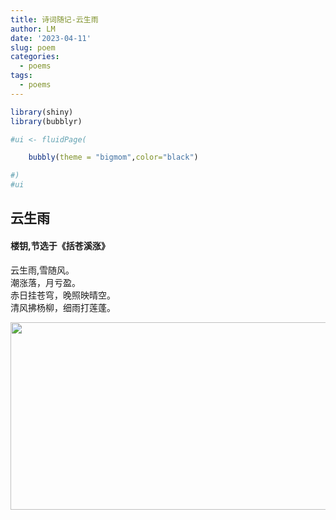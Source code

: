 ```yaml
---
title: 诗词随记-云生雨
author: LM
date: '2023-04-11'
slug: poem
categories:
  - poems
tags:
  - poems
---
```

```r
library(shiny)
library(bubblyr)

#ui <- fluidPage(

    bubbly(theme = "bigmom",color="black")

#)
#ui
```

## 云生雨
#### 楼钥,节选于《括苍溪涨》
云生雨,雪随风。   
潮涨落，月亏盈。    
赤日挂苍穹，晚照映晴空。    
清风拂杨柳，细雨打莲蓬。    

![](images/1000.jpg){width=600px height=300px}